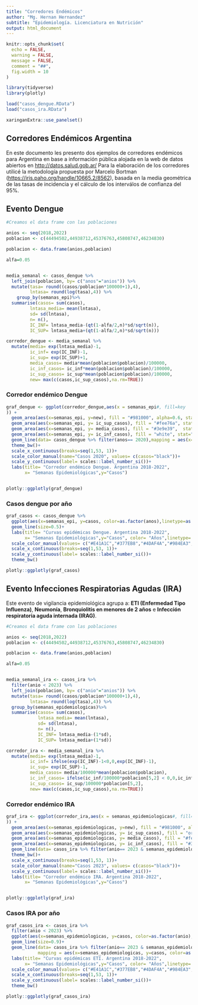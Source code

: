 ```yaml
---
title: "Corredores Endémicos"
author: "Mg. Hernan Hernandez"
subtitle: "Epidemiología. Licenciatura en Nutrición"
output: html_document
---
```


```r
knitr::opts_chunk$set(
  echo = FALSE,
  warning = FALSE,
  message = FALSE,
  comment = "##",
  fig.width = 10
)

```

```r
library(tidyverse)
library(plotly)

load("casos_dengue.RData")
load("casos_ira.RData")
```

```r
xaringanExtra::use_panelset()
```


## Corredores Endémicos Argentina

En este documento les presento dos ejemplos de corredores endémicos para Argentina en base a información pública alojada en la web de datos abiertos en [http://datos.salud.gob.ar/](http://datos.salud.gob.ar/)
Para la elaboración de los corredores utilicé la metodología propuesta por Marcelo Bortman ([https://iris.paho.org/handle/10665.2/8562](https://iris.paho.org/handle/10665.2/8562)), basada en la media geométrica de las tasas de incidencia y el cálculo de los interválos de confianza del 95%. 

## Evento Dengue


```r

#Creamos el data frame con las poblaciones

anios <- seq(2018,2022)
poblacion <- c(44494502,44938712,45376763,45808747,46234830)

poblacion <- data.frame(anios,poblacion)

alfa=0.05


media_semanal <- casos_dengue %>%
  left_join(poblacion, by= c("anos"="anios")) %>%
  mutate(tasa= round((casos/poblacion*100000+1),4),
         lntasa= round(log(tasa),4)) %>%
    group_by(semanas_epi)%>%
  summarise(casos= sum(casos),
         lntasa_media= mean(lntasa),
         sd= sd(lntasa),
         n= n(),
         IC_INF= lntasa_media-(qt(1-alfa/2,n)*sd/sqrt(n)),
         IC_SUP= lntasa_media+(qt(1-alfa/2,n)*sd/sqrt(n)))

```

```r
corredor_dengue <- media_semanal %>%
  mutate(media= exp(lntasa_media)-1,
         ic_inf= exp(IC_INF)-1,
         ic_sup= exp(IC_SUP)+1,
         media_casos= media*mean(poblacion$poblacion)/100000,
         ic_inf_casos= ic_inf*mean(poblacion$poblacion)/100000,
         ic_sup_casos= ic_sup*mean(poblacion$poblacion)/100000,
         new= max(c(casos,ic_sup_casos),na.rm=TRUE))

```

::: panelset

::: {.panel}

### Corredor endémico Dengue {.panel-name}
```r
graf_dengue <- ggplot(corredor_dengue,aes(x = semanas_epi#, fill=key
)) +
  geom_area(aes(x=semanas_epi, y=new), fill = "#981000", alpha=0.6, stat="identity")+
  geom_area(aes(x=semanas_epi, y= ic_sup_casos), fill = "#fee76a", stat="identity")+
  geom_area(aes(x=semanas_epi, y= media_casos), fill = "#3e9e39",  stat="identity")+
  geom_area(aes(x=semanas_epi, y= ic_inf_casos), fill = "white", stat="identity") +
  geom_line(data= casos_dengue %>% filter(anos== 2020),mapping = aes(x=semanas_epi,y= casos, colour= "casos"), size=0.5)+
  theme_bw()+
  scale_x_continuous(breaks=seq(1,53, 1))+
  scale_color_manual(name="Casos 2020", values= c(casos="black"))+
  scale_y_continuous(label= scales::label_number_si())+
  labs(title= "Corredor endémico Dengue. Argentina 2018-2022",
       x= "Semanas Epidemiológicas",y="Casos")


plotly::ggplotly(graf_dengue)

```
:::

::: {.panel}

### Casos dengue por año {.panel-name}

```r

graf_casos <- casos_dengue %>%
  ggplot(aes(x=semanas_epi, y=casos, color=as.factor(anos),linetype=as.factor(anos),group= anos))+
  geom_line(size=0.5)+
  labs(title= "Curvas epidémicas Dengue. Argentina 2018-2022",
       x= "Semanas Epidemiológicas",y="Casos", color= "Años",linetype= "Años")+
  scale_color_manual(values= c("#E41A1C","#377EB8","#4DAF4A","#984EA3","#FF7F00"))+
  scale_x_continuous(breaks=seq(1,53, 1))+
  scale_y_continuous(label= scales::label_number_si())+
  theme_bw()

plotly::ggplotly(graf_casos)

```
:::

:::


## Evento Infecciones Respiratorias Agudas (IRA)

Este evento de vigilancia epidemiológica agrupa a: **ETI (Enfermedad Tipo Influenza)**, **Neumonía**, **Bronquiolitis en menores de 2 años** e **Infección respiratoria aguda internada (IRAG)**.

```r

#Creamos el data frame con las poblaciones

anios <- seq(2018,2022)
poblacion <- c(44494502,44938712,45376763,45808747,46234830)

poblacion <- data.frame(anios,poblacion)

alfa=0.05


media_semanal_ira <- casos_ira %>%
  filter(anio < 2023) %>%
  left_join(poblacion, by= c("anio"="anios")) %>%
  mutate(tasa= round((casos/poblacion*100000+1),4),
         lntasa= round(log(tasa),4)) %>%
  group_by(semanas_epidemiologicas)%>%
  summarise(casos= sum(casos),
            lntasa_media= mean(lntasa),
            sd= sd(lntasa),
            n= n(),
            IC_INF= lntasa_media-(1*sd),
            IC_SUP= lntasa_media+(1*sd))

```

```r
corredor_ira <- media_semanal_ira %>%
  mutate(media= exp(lntasa_media)-1,
         ic_inf= ifelse(exp(IC_INF)-1<0,0,exp(IC_INF)-1),
         ic_sup= exp(IC_SUP)-1,
         media_casos= media/100000*mean(poblacion$poblacion),
         ic_inf_casos= ifelse(ic_inf/100000*poblacion[5,2] < 0,0,ic_inf/100000*poblacion[5,2]),
         ic_sup_casos= ic_sup/100000*poblacion[5,2],
         new= max(c(casos,ic_sup_casos),na.rm=TRUE))

```

::: panelset

::: {.panel}

### Corredor endémico IRA {.panel-name}
```r
graf_ira <- ggplot(corredor_ira,aes(x = semanas_epidemiologicas#, fill=key
)) +
  geom_area(aes(x=semanas_epidemiologicas, y=new), fill = "#981000", alpha=0.6, stat="identity")+
  geom_area(aes(x=semanas_epidemiologicas, y= ic_sup_casos), fill = "orange", stat="identity")+
  geom_area(aes(x=semanas_epidemiologicas, y= media_casos), fill = "#fee76a",  stat="identity")+
  geom_area(aes(x=semanas_epidemiologicas, y= ic_inf_casos), fill = "#3e9e39", stat="identity") +
  geom_line(data= casos_ira %>% filter(anio== 2023 & semanas_epidemiologicas <= 23),mapping = aes(x=semanas_epidemiologicas,y= casos, colour= "casos"), size=0.8)+
  theme_bw()+
  scale_x_continuous(breaks=seq(1,53, 1))+
  scale_color_manual(name="Casos 2023", values= c(casos="black"))+
  scale_y_continuous(label= scales::label_number_si())+
  labs(title= "Corredor endémico IRA. Argentina 2018-2022",
       x= "Semanas Epidemiológicas",y="Casos")


plotly::ggplotly(graf_ira)

```
:::

::: {.panel}

### Casos IRA por año {.panel-name}

```r

graf_casos_ira <- casos_ira %>%
  filter(anio < 2023) %>%
  ggplot(aes(x=semanas_epidemiologicas, y=casos, color=as.factor(anio),linetype=as.factor(anio),group= anio))+
  geom_line(size=0.9)+
  geom_line(data= casos_ira %>% filter(anio== 2023 & semanas_epidemiologicas <26),
            mapping = aes(x=semanas_epidemiologicas, y=casos, color=as.factor(anio),linetype=as.factor(anio)))+
  labs(title= "Curvas epidémicas ETI. Argentina 2018-2022",
       x= "Semanas Epidemiológicas",y="Casos", color= "Años",linetype= "Años")+
  scale_color_manual(values= c("#E41A1C","#377EB8","#4DAF4A","#984EA3","#FF7F00","#F781BF"))+
  scale_x_continuous(breaks=seq(1,53, 1))+
  scale_y_continuous(label= scales::label_number_si())+
  theme_bw()

plotly::ggplotly(graf_casos_ira)

```
:::

:::


